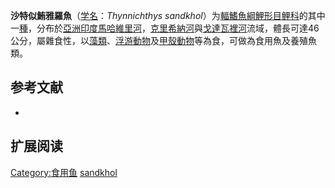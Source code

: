 {{Speciesbox
| name = 沙特似鮪雅羅魚
| status = NE
| status_system = IUCN3.1
| image = 
| genus = Thynnichthys
| species = sandkhol
| authority = [[Sykes|Sykes]], 1839
| synonyms = *''Leuciscus sandkhol''<br /><small>Sykes, 1839</small>
*''Mola sandkhol''<br /><small>Sykes, 1839</small>
}}

'''沙特似鮪雅羅魚'''（[[学名|学名]]：''Thynnichthys sandkhol''）为[[輻鰭魚綱|輻鰭魚綱]][[鯉形目|鯉形目]][[鲤科|鲤科]]的其中一[[種|種]]，分布於[[亞洲|亞洲]][[印度|印度]][[馬哈維里河|馬哈維里河]]，[[克里希納河|克里希納河]]與[[戈達瓦裡河|戈達瓦裡河]]流域，體長可達46公分，屬雜食性，以[[藻類|藻類]]、[[浮游動物|浮游動物]]及[[甲殼動物|甲殼動物]]等為食，可做為食用魚及養殖魚類。

== 参考文献 ==
*{{FishBase_species|genus=Thynnichthys|species=sandkhol|year=2011|month=12}}

== 扩展阅读 ==
{{refbegin}}
{{wikispecies-inline|Thynnichthys sandkhol|沙特似鮪雅羅魚}}
{{refend}}
{{Taxonbar|from=Q3766067}}

[[Category:食用鱼|Category:食用鱼]]
[[Category:似鮪雅羅魚屬|sandkhol]]


{{鯉形目小作品}}